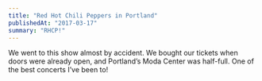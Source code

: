 ```yaml
---
title: "Red Hot Chili Peppers in Portland"
publishedAt: "2017-03-17"
summary: "RHCP!"
---
```


We went to this show almost by accident. We bought our tickets when doors were already open, and Portland’s Moda Center was half-full. One of the best concerts I’ve been to!

<YouTube youTubeId="ALI08HHUZXQ" />
